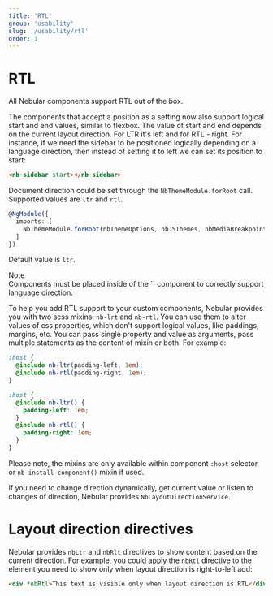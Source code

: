 ```yaml
---
title: 'RTL'
group: 'usability'
slug: '/usability/rtl'
order: 1
---
```


# RTL

All Nebular components support RTL out of the box.

The components that accept a position as a setting now also support logical start and end values, similar to flexbox. The value of start and end depends on the current layout direction. For LTR it's left and for RTL - right.
For instance, if we need the sidebar to be positioned logically depending on a language direction, then instead of setting it to left we can set its position to start:

```html
<nb-sidebar start></nb-sidebar>
```

Document direction could be set through the `NbThemeModule.forRoot` call. Supported values are `ltr` and `rtl`.

```typescript
@NgModule({
  imports: [
    NbThemeModule.forRoot(nbThemeOptions, nbJSThemes, nbMediaBreakpoints, 'rtl')
  ]
})
```

Default value is `ltr`.

<div class="note note-info">
  <div class="note-title">Note</div>
  <div class="note-body">
    Components must be placed inside of the `<nb-layout></nb-layout>` component to correctly support
    language direction.
  </div>
</div>

To help you add RTL support to your custom components, Nebular provides you with two scss mixins: `nb-lrt` and `nb-rtl`. You can use them to alter values of css properties, which don't support logical values, like paddings, margins, etc. You can pass single property and value as arguments, pass multiple statements as the content of mixin or both. For example:

```scss
:host {
  @include nb-ltr(padding-left, 1em);
  @include nb-rtl(padding-right, 1em);
}
```

```scss
:host {
  @include nb-ltr() {
    padding-left: 1em;
  }
  @include nb-rtl() {
    padding-right: 1em;
  }
}
```

Please note, the mixins are only available within component `:host` selector or `nb-install-component()` mixin if used.

If you need to change direction dynamically, get current value or listen to changes of direction, Nebular provides `NbLayoutDirectionService`.

# Layout direction directives

Nebular provides `nbLtr` and `nbRlt` directives to show content based on the current direction.
For example, you could apply the `nbRtl` directive to the element you need to show only when layout direction is right-to-left add:

```html
<div *nbRtl>This text is visible only when layout direction is RTL</div>
```
